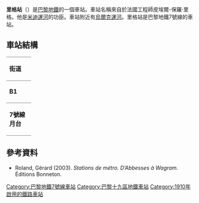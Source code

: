 {{expand|time=2016-02-26T01:00:47+00:00}}
{{no footnotes|time=2016-02-26T01:00:47+00:00}}
{{Infobox station
| name                = 里格站
| symbol_location     = paris
| symbol              = m
| symbol2             = 
| type                = [[巴黎地鐵|巴黎地鐵]]車站
| image               = [[File:Metro_de_Paris_-_Ligne_7_-_Riquet_07.jpg|275px]]
| alt                 = 
| caption             = 
| other_name          = 
| address             = [[巴黎19區|巴黎19區]]
| borough             = [[法蘭西島|法蘭西島]]
| country             = 法國
| iso_region          = FR_scale:2000
| coordinates_display = title
| coordinates_format  = dms
| latd  = 48.887880| latm  = | lats  = | latNS  = 
| longd = 2.373578| longm = | longs = | longEW = 
| coordinates         = 
| owned               = [[RATP|RATP]]
| operator            = [[RATP|RATP]]
| line                = 
| disabled            = 
| zone                = 1
| opened              = 1910年11月5日
| closed              = <!-- {{End date|YYYY|MM|DD|df=y}} -->
| services            = 
| map_type            = France Paris
}}
'''里格站'''（{{lang-fr|Riquet}}）是[[巴黎地鐵|巴黎地鐵]]的一個車站。車站名稱來自於法國工程師皮埃爾-保羅·里格。他是[[米迪運河|米迪運河]]的功臣。車站附近有[[烏爾克運河|烏爾克運河]]。里格站是巴黎地鐵7號線的車站。
== 車站結構 ==
{| border=0 cellspacing=0 cellpadding=3
|style="border-bottom:solid 1px gray;border-top:solid 1px gray;" width=50 valign=top|'''街道'''
|-
|style="border-bottom:solid 1px gray;border-top:solid 1px gray;" width=50 valign=top|'''B1'''
|style="border-top:solid 1px gray;border-bottom:solid 1px gray;" width=100 valign=top|月台連接夾層
|-
|style="border-bottom:solid 1px gray;" width=50 rowspan=10 valign=top|'''7號線月台'''
|style="border-top:solid 1px gray;border-right:solid 2px black;border-left:solid 2px black;border-bottom:solid 2px black;" colspan=2|<div style="text-align: center;"><small>[[側式月台|側式月台]]，右側開門</small></div>
|-
|style="border-bottom:solid 1px gray;" width=100|南行
|style="border-bottom:solid 1px gray;" width=390|{{arrow|L}} [[File:Metro-M.svg|16x16px]][[File:Paris_Metro_7.svg|16x16px]]往[[猶太城-路易·阿拉貢站|猶太城-路易·阿拉貢]]/[[伊夫里鎮站|伊夫里鎮]]<small>（[[史達林格勒站|史達林格勒]]）</small>
|-
|北行
|{{arrow|R}} [[File:Metro-M.svg|16x16px]][[File:Paris_Metro_7.svg|16x16px]]往[[新庭-1945年5月8日站|新庭-1945年5月8日]]<small>（[[克里米亞站|克里米亞]]）</small>
|-
|style="border-top:solid 2px black;border-right:solid 2px black;border-left:solid 2px black;border-bottom:solid 1px gray;" colspan=2|<div style="text-align: center;"><small>[[側式月台|側式月台]]，右側開門</small></div>
|}
{{commons category|Riquet (Paris Metro)}}

==參考資料==
*Roland, Gérard (2003). ''Stations de métro. D’Abbesses à Wagram.'' Éditions Bonneton.
{{巴黎地鐵7號線}}
{{DEFAULTSORT:Riquet}}
[[Category:巴黎地鐵7號線車站|Category:巴黎地鐵7號線車站]]
[[Category:巴黎十九區地鐵車站|Category:巴黎十九區地鐵車站]]
[[Category:1910年啟用的鐵路車站|Category:1910年啟用的鐵路車站]]